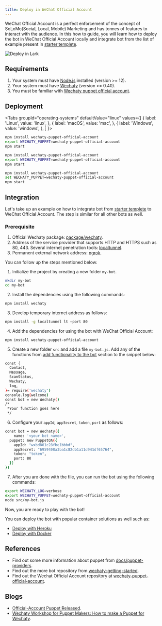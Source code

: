 ```yaml
---
title: Deploy in WeChat Official Account
---
```


WeChat Official Account is a perfect enforcement of the concept of SoLoMo(Social, Local, Mobile) Marketing and has tonnes of features to interact with the audience. In this how to guide, you will learn how to deploy the bot in WeChat Official Account locally and integrate bot from the list of example present in [starter templete](https://github.com/wechaty/wechaty-getting-started).

![Deploy in Lark](../../static/img/docs/howto/IM_platform/wechaty-official-account.webp)

## Requirements

1. Your system must have [Node.js](https://nodejs.org/en/download/package-manager/) installed (version >= 12).
2. Your system must have [Wechaty](https://github.com/wechaty/wechaty) (version >= 0.40).
3. You must be familiar with [Wechaty puppet official account](https://www.npmjs.com/package/wechaty-puppet-official-account).

## Deployment

<!-- MDX import -->

<Tabs
  groupId="operating-systems"
  defaultValue="linux"
  values={[
    { label: 'Linux',   value: 'linux', },
    { label: 'macOS',   value: 'mac', },
    { label: 'Windows', value: 'windows', },
  ]
}>

<TabItem value="linux">

```sh
npm install wechaty-puppet-official-account
export WECHATY_PUPPET=wechaty-puppet-official-account
npm start
```

</TabItem>
<TabItem value="mac">

```sh
npm install wechaty-puppet-official-account
export WECHATY_PUPPET=wechaty-puppet-official-account
npm start
```

</TabItem>
<TabItem value="windows">

```sh
npm install wechaty-puppet-official-account
set WECHATY_PUPPET=wechaty-puppet-official-account
npm start
```

</TabItem>
</Tabs>

## Integration

Let's take up an example on how to integrate bot from [starter templete](https://github.com/wechaty/wechaty-getting-started) to WeChat Official Account. The step is similar for all other bots as well.

### Prerequisite

1. Official Wechaty package: [package/wechaty](https://www.npmjs.com/package/wechaty).
2. Address of the service provider that supports HTTP and HTTPS such as 80, 443. Several internet penetration tools: [localtunnel](https://localtunnel.github.io/www/).
3. Permanent external network address: [ngrok](https://www.npmjs.com/package/ngrok).

You can follow up the steps mentioned below:

1. Initialize the project by creating a new folder `my-bot`.

```bash
mkdir my-bot
cd my-bot
```

2. Install the dependencies using the following commands:

```bash
npm install wechaty
```

3. Develop temporary internet address as follows:

```bash
npm install -g localtunnel lt –port 80
```

4. Add the dependencies for using the bot with WeChat Official Account:

```bash
npm install wechaty-puppet-official-account
```

5. Create a new folder `src` and add a file `my-bot.js`. Add any of the functions from <a href="#"> add functionality to the bot</a> section to the snippet below:

```bash
const {
  Contact,
  Message,
  ScanStatus,
  Wechaty,
  log,
}= require('wechaty')
console.log(welcome)
const bot = new Wechaty()
/*
 *Your function goes here
 */
```

6. Configure your `appId`, `appSecret`, `token`, `port` as follows:

```bash
const bot = new Wechaty({
    name: '<your bot name>',
  puppet: new PuppetOA({
    appId: "wxbd801c28fbe1bbbd",
    appSecret: "6959408a3ba1c82db1a11d941df65764",
    token: "token",
    port: 80
  })
})
```

7. After you are done with the file, you can run the bot using the following commands:

```bash
export WECHATY_LOG=verbose
export WECHATY_PUPPET=wechaty-puppet-official-account
node src/my-bot.js
```
Now, you are ready to play with the bot!

You can deploy the bot with popular container solutions as well such as:

* [Deploy with Heroku](#a)
* [Deploy with Docker](#b)

## References

* Find out some more information about puppet from [docs/puppet-providers](https://wechaty.js.org/docs/puppet-providers/).
* Find out the more bot repository from [wechaty-getting-started](https://github.com/wechaty/wechaty-getting-started).
* Find out the Wechat Official Account repository at [wechaty-puppet-official-account](https://github.com/wechaty/wechaty-puppet-official-account).

## Blogs

* [Official-Account Puppet Released](https://wechaty.js.org/2020/11/06/wechaty-puppet-oa-released-en/).
* [Wechaty Workshop for Puppet Makers: How to make a Puppet for Wechaty](https://wechaty.js.org/2020/08/05/wechaty-puppet-maker/).
